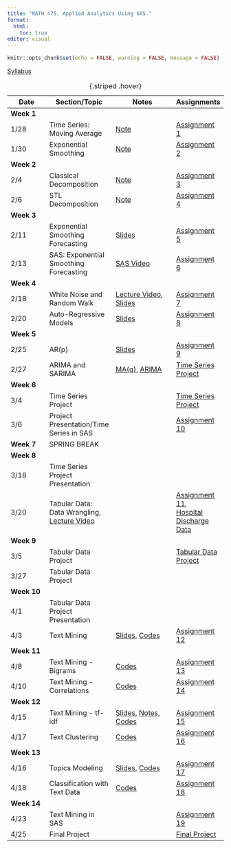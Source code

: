 ```yaml
---
title: "MATH 475. Applied Analytics Using SAS."
format: 
  html:
    toc: true
editor: visual
---
```


```r
knitr::opts_chunk$set(echo = FALSE, warning = FALSE, message = FALSE)
```

[Syllabus](syllabus.html)

| Date | Section/Topic | Notes | Assignments |
|----------------|----------------|--------------------------|----------------|
| **Week 1** |  |  |  |
| 1/28 | Time Series: Moving Average       | [Note](slides/1_time_series_smoothing_ma.pdf)   | [Assignment 1](assignments/assignment1.html) |
| 1/30 | Exponential Smoothing |[Note](slides/2_time_series_smoothing_exponential.pdf)  | [Assignment 2](assignments/assignment2.html) |
| **Week 2** |  |  |  |
| 2/4        |  Classical Decomposition                                 | [Note](slides/4_decomposition_stl_2025.pdf)                                               | [Assignment 3](assignments/assignment3.html)  |
| 2/6        |  STL Decomposition                                 | [Note](slides/4_decomposition_stl_2025.pdf)                                               | [Assignment 4](assignments/assignment4.html)  |
| **Week 3** |                                   |                                                                                  |                                              |
| 2/11       | Exponential Smoothing Forecasting | [Slides](slides/5.html)                                                          | [Assignment 5](assignments/assignment5.html) |
| 2/13       | SAS: Exponential Smoothing Forecasting | [SAS Video](https://bryant.hosted.panopto.com/Panopto/Pages/Viewer.aspx?id=d2ab7f3b-1a90-484f-8261-b283012f335c)                                                          | [Assignment 6](assignments/assignment6_2025.html) |
| **Week 4** |                                   |                                                                                  |                                              |
| 2/18       | White Noise and Random Walk |[Lecture Video](https://bryant.hosted.panopto.com/Panopto/Pages/Viewer.aspx?id=11fe3501-60f8-42ac-bd97-b288008cb96a), [Slides](slides/6_wn_rw2.html)                                                          | [Assignment 7](assignments/assignment7_2025.html) |
| 2/20       | Auto-Regressive Models | [Slides](slides/7.html)                                                          | [Assignment 8](assignments/assignment8_2025.html) |
| **Week 5** |                                   |                                                                        ||
| 2/25       | AR(p)           |  [Slides](slides/8.html)         |   [Assignment 9](assignments/assignment9_2025.html)                                           |
| 2/27       | ARIMA and SARIMA          | [MA(q)](slides/9.html), [ARIMA](slides/10_arima.html)  | [Time Series Project](slides/project_ts.html)                                             |
| **Week 6** | |||
| 3/4       | Time Series Project      |     |  [Time Series Project](slides/project_ts.html)  | 
| 3/6       | Project Presentation/Time Series in SAS      |     | [Assignment 10](assignments/assignment10.html) | 
| **Week 7** | SPRING BREAK |||
| **Week 8** | |||
| 3/18       | Time Series Project Presentation      |     |    | 
| 3/20      |  Tabular Data: Data Wrangling, <br> [Lecture Video](https://bryant.hosted.panopto.com/Panopto/Pages/Viewer.aspx?id=3e3b1e59-51ec-4163-b864-b2a60128f15e)      |     | [Assignment 11](assignments/assignment_tabular_1.html), <br> [Hospital Discharge Data](https://drive.google.com/drive/folders/15QNBf6YYKocK2nNIfpKDer58kQnCPNZJ?usp=sharing)   | 
| **Week 9** | |||
| 3/5       | Tabular Data Project      |     |  [Tabular Data Project](table_data_project.html)  | 
| 3/27       | Tabular Data Project      |     |  | 
| **Week 10** | |||
| 4/1       | Tabular Data Project Presentation     |     |    | 
| 4/3       | Text Mining      |  [Slides](slides/11_text.html), [Codes](assignments/assignment11_codes.html)   |  [Assignment 12](assignments/assignment12_2025.html)  |  
| **Week 11** | |||
| 4/8       |  Text Mining - Bigrams     |  [Codes](assignments/assignment12_codes.html)   |  [Assignment 13](assignments/assignment13_2025.html)  | 
| 4/10       |  Text Mining - Correlations     |  [Codes](assignments/assignment13_codes.html)   |  [Assignment 14](assignments/assignment14_2025.html)  | 
| **Week 12** | |||
| 4/15       |  Text Mining - tf-idf     | [Slides](assignments/14_text_tfidf.html), [Notes](assignments/Analyzing frequency_ tf-idf2.pdf), [Codes](assignments/assignment14_codes.html)   |  [Assignment 15](assignments/assignment15_2025.html)|
| 4/17       |  Text Clustering     | [Codes](assignments/assignment15_codes2.html)   |  [Assignment 16](assignments/assignment16_2025.html)  |
| **Week 13** |  
| 4/16       |  Topics Modeling   | [Slides](assignments/16_topic_modeling.html), [Codes](assignments/assignment16_codes2.html)   |  [Assignment 17](assignments/assignment17_2025.html)|
| 4/18       |  Classification with Text Data   |  [Codes](assignments/assignment17_codes2.html)   |  [Assignment 18](assignments/assignment18_2025.html)|
| **Week 14** |  
| 4/23       |  Text Mining in SAS   |    |  [Assignment 19](assignments/assignment19_2025.html)|
| 4/25       |  Final Project   |    |  [Final Project](slides/project_text.html)|
: {.striped .hover}



